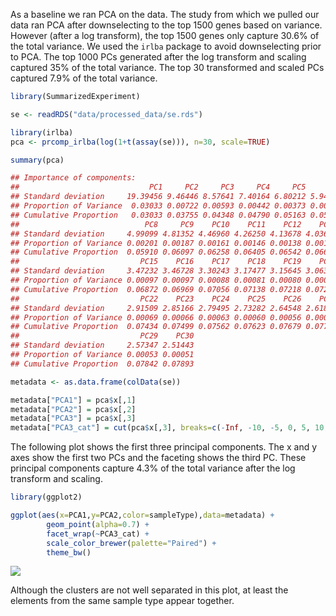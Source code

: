 
As a baseline we ran PCA on the data. The study from which we pulled our data ran PCA after 
downselecting to the top 1500 genes based on variance. However (after a log transform), the 
top 1500 genes only capture 30.6% of the total variance. We used the `irlba` package to 
avoid downselecting prior to PCA. The top 1000 PCs generated after the log transform and 
scaling captured 35% of the total variance. The top 30 transformed and scaled PCs captured 
7.9% of the total variance. 

```r
library(SummarizedExperiment)

se <- readRDS("data/processed_data/se.rds")
```

```r
library(irlba)
pca <- prcomp_irlba(log(1+t(assay(se))), n=30, scale=TRUE)

summary(pca)

## Importance of components:
##                             PC1     PC2     PC3     PC4     PC5     PC6     PC7
## Standard deviation     19.39456 9.46446 8.57641 7.40164 6.80212 5.94677 5.68891
## Proportion of Variance  0.03033 0.00722 0.00593 0.00442 0.00373 0.00285 0.00261
## Cumulative Proportion   0.03033 0.03755 0.04348 0.04790 0.05163 0.05448 0.05709
##                            PC8     PC9    PC10    PC11    PC12    PC13    PC14
## Standard deviation     4.99099 4.81352 4.46960 4.26250 4.13678 4.03639 3.53053
## Proportion of Variance 0.00201 0.00187 0.00161 0.00146 0.00138 0.00131 0.00101
## Cumulative Proportion  0.05910 0.06097 0.06258 0.06405 0.06542 0.06674 0.06774
##                           PC15    PC16    PC17    PC18    PC19    PC20    PC21
## Standard deviation     3.47232 3.46728 3.30243 3.17477 3.15645 3.06304 2.97921
## Proportion of Variance 0.00097 0.00097 0.00088 0.00081 0.00080 0.00076 0.00072
## Cumulative Proportion  0.06872 0.06969 0.07056 0.07138 0.07218 0.07294 0.07365
##                           PC22    PC23    PC24    PC25    PC26    PC27    PC28
## Standard deviation     2.91509 2.85166 2.79495 2.73282 2.64548 2.61816 2.59682
## Proportion of Variance 0.00069 0.00066 0.00063 0.00060 0.00056 0.00055 0.00054
## Cumulative Proportion  0.07434 0.07499 0.07562 0.07623 0.07679 0.07734 0.07789
##                           PC29    PC30
## Standard deviation     2.57347 2.51443
## Proportion of Variance 0.00053 0.00051
## Cumulative Proportion  0.07842 0.07893
```


```r
metadata <- as.data.frame(colData(se))

metadata["PCA1"] = pca$x[,1]
metadata["PCA2"] = pca$x[,2]
metadata["PCA3"] = pca$x[,3]
metadata["PCA3_cat"] = cut(pca$x[,3], breaks=c(-Inf, -10, -5, 0, 5, 10, Inf))
```

The following plot shows the first three principal components. The x and y 
axes show the first two PCs and the faceting shows the third PC. These 
principal components capture 4.3% of the total variance after the log 
transform and scaling.

```r

library(ggplot2)

ggplot(aes(x=PCA1,y=PCA2,color=sampleType),data=metadata) + 
        geom_point(alpha=0.7) +
        facet_wrap(~PCA3_cat) + 
        scale_color_brewer(palette="Paired") + 
        theme_bw()
```

![](Figures/pca_3pcs.png)

Although the clusters are not well separated in this plot, at least the elements 
from the same sample type appear together.

